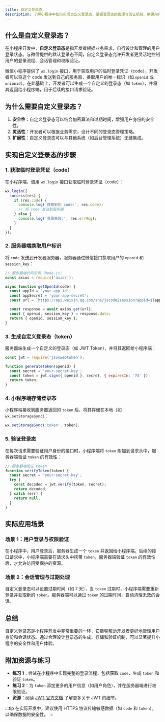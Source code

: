 ```yaml
---
title: 自定义登录态
description: 了解小程序中如何实现自定义登录态，掌握登录态的管理与验证机制，确保用户身份的安全性和数据的完整性。
---
```


## 什么是自定义登录态？

在小程序开发中，**自定义登录态**是指开发者根据业务需求，自行设计和管理的用户登录状态。与微信提供的默认登录态不同，自定义登录态允许开发者更灵活地控制用户的登录流程、会话管理和权限验证。

微信小程序提供了 `wx.login` 接口，用于获取用户的临时登录凭证（code），开发者可以将这个 code 发送到自己的服务器，换取用户的唯一标识（如 `openid` 或 `unionid`）。在此基础上，开发者可以生成一个自定义的登录态（如 `token`），并将其返回给小程序端，用于后续的接口请求验证。

## 为什么需要自定义登录态？

1. **安全性**：自定义登录态可以结合加密算法和过期时间，增强用户身份的安全性。
2. **灵活性**：开发者可以根据业务需求，设计不同的登录态管理策略。
3. **扩展性**：自定义登录态可以与其他系统（如后台管理系统）无缝集成。

## 实现自定义登录态的步骤

### 1. 获取临时登录凭证（code）

在小程序端，调用 `wx.login` 接口获取临时登录凭证（code）：

```javascript
wx.login({
  success(res) {
    if (res.code) {
      console.log('获取到的 code:', res.code);
      // 将 code 发送到服务器
    } else {
      console.log('登录失败:', res.errMsg);
    }
  }
});
```

### 2. 服务器端换取用户标识

将 `code` 发送到开发者服务器，服务器通过微信接口换取用户的 `openid` 和 `session_key`：

```javascript
// 服务器端代码示例（Node.js）
const axios = require('axios');

async function getOpenId(code) {
  const appId = 'your-app-id';
  const appSecret = 'your-app-secret';
  const url = `https://api.weixin.qq.com/sns/jscode2session?appid=${appId}&secret=${appSecret}&js_code=${code}&grant_type=authorization_code`;

  const response = await axios.get(url);
  const { openid, session_key } = response.data;
  return { openid, session_key };
}
```

### 3. 生成自定义登录态（token）

服务器端生成一个自定义的登录态（如 JWT Token），并将其返回给小程序端：

```javascript
const jwt = require('jsonwebtoken');

function generateToken(openid) {
  const secret = 'your-secret-key';
  const token = jwt.sign({ openid }, secret, { expiresIn: '7d' });
  return token;
}
```

### 4. 小程序端存储登录态

小程序端接收到服务器返回的 `token` 后，将其存储在本地（如 `wx.setStorageSync`）：

```javascript
wx.setStorageSync('token', token);
```

### 5. 验证登录态

在每次请求需要验证用户身份的接口时，小程序端将 `token` 附加到请求头中，服务器端验证 `token` 的有效性：

```javascript
// 服务器端验证 token
function verifyToken(token) {
  const secret = 'your-secret-key';
  try {
    const decoded = jwt.verify(token, secret);
    return decoded;
  } catch (err) {
    return null;
  }
}
```

## 实际应用场景

### 场景 1：用户登录与权限验证

在小程序中，用户登录后，服务器生成一个 `token` 并返回给小程序端。后续的接口请求中，小程序端需要在请求头中携带 `token`，服务器端验证 `token` 的有效性后，才允许访问受保护的资源。

### 场景 2：会话管理与过期处理

自定义登录态可以设置过期时间（如 7 天），当 `token` 过期时，小程序端需要重新登录并获取新的 `token`。服务器端可以通过 `token` 的过期时间，自动清理无效的会话。

## 总结

自定义登录态是小程序开发中非常重要的一环，它能够帮助开发者更好地管理用户身份和会话状态。通过合理设计登录态的生成、存储和验证机制，可以显著提升小程序的安全性和用户体验。

## 附加资源与练习

- **练习 1**：尝试在小程序中实现完整的登录流程，包括获取 `code`、生成 `token` 和验证 `token`。
- **练习 2**：为 `token` 添加更多的用户信息（如用户角色），并在服务器端进行权限验证。
- **资源**：阅读 [JWT 官方文档](https://jwt.io/) 了解更多关于 JWT 的细节。

:::tip
在实际开发中，建议使用 HTTPS 协议传输敏感数据（如 `code` 和 `token`），以确保数据的安全性。
:::